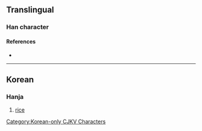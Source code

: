 {{character info}}
==Translingual==

===Han character===
{{Han char|rn=5|rad=乙|as=06|sn=7|four=90717|canj=FDN|ids=⿱米乙}}

====References====
* {{Han ref|kx=0084.161|dkj=|dj=|hdz=|uh=3418|ud=13336|bh=|bd=}}

----

==Korean==

===Hanja===
{{ko-hanja|hangeul=쌀|rv=ssal|mr=ssal|y=ssal}}

# [[rice]]

[[Category:Korean-only CJKV Characters]]